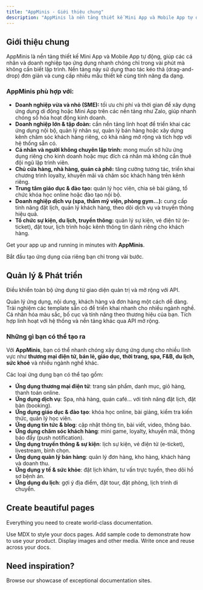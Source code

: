 ```yaml
---
title: "AppMinis - Giới thiệu chung"
description: "AppMinis là nền tảng thiết kế Mini App và Mobile App tự động, giúp các cá nhân và doanh nghiệp tạo ứng dụng nhanh chóng chỉ trong vài phút mà không cần biết lập trình."
---
```


## **Giới thiệu chung**

AppMinis là nền tảng thiết kế Mini App và Mobile App tự động, giúp các cá nhân và doanh nghiệp tạo ứng dụng nhanh chóng chỉ trong vài phút mà không cần biết lập trình. Nền tảng này sử dụng thao tác kéo thả (drag-and-drop) đơn giản và cung cấp nhiều mẫu thiết kế cùng tính năng đa dạng.

### **AppMinis phù hợp với:**

- **Doanh nghiệp vừa và nhỏ (SME):** tối ưu chi phí và thời gian để xây dựng ứng dụng di động hoặc Mini App trên các nền tảng như Zalo, giúp nhanh chóng số hóa hoạt động kinh doanh.
- **Doanh nghiệp lớn & tập đoàn:** cần nền tảng linh hoạt để triển khai các ứng dụng nội bộ, quản lý nhân sự, quản lý bán hàng hoặc xây dựng kênh chăm sóc khách hàng riêng, có khả năng mở rộng và tích hợp với hệ thống sẵn có.
- **Cá nhân và người không chuyên lập trình:** mong muốn sở hữu ứng dụng riêng cho kinh doanh hoặc mục đích cá nhân mà không cần thuê đội ngũ lập trình viên.
- **Chủ cửa hàng, nhà hàng, quán cà phê:** tăng cường tương tác, triển khai chương trình loyalty, khuyến mãi và chăm sóc khách hàng trên kênh riêng.
- **Trung tâm giáo dục & đào tạo:** quản lý học viên, chia sẻ bài giảng, tổ chức khóa học online hoặc đào tạo nội bộ.
- **Doanh nghiệp dịch vụ (spa, thẩm mỹ viện, phòng gym…):** cung cấp tính năng đặt lịch, quản lý khách hàng, theo dõi dịch vụ và truyền thông hiệu quả.
- **Tổ chức sự kiện, du lịch, truyền thông:** quản lý sự kiện, vé điện tử (e-ticket), đặt tour, lịch trình hoặc kênh thông tin dành riêng cho khách hàng.

Get your app up and running in minutes with **AppMinis**.

<Card title="Thiết kế ngay" icon="rocket" horizontal href="/quickstart">
  Bắt đầu tạo ứng dụng của riêng bạn chỉ trong vài bước.
</Card>

## Quản lý & Phát triển

Điều khiển toàn bộ ứng dụng từ giao diện quản trị và mở rộng với API.

<Columns cols={2}>
  <Card title="Truy cập trang quản trị" icon="gauge" href="/admin">
    Quản lý ứng dụng, nội dung, khách hàng và đơn hàng một cách dễ dàng.
  </Card>
  <Card title="Khám phá mẫu 100+ ứng dụng" icon="palette" href="/templates">
    Trải nghiệm các template sẵn có để triển khai nhanh cho nhiều ngành nghề.
  </Card>
  <Card title="Tùy chỉnh giao diện" icon="pen-to-square" href="/customization">
    Cá nhân hóa màu sắc, bố cục và tính năng theo thương hiệu của bạn.
  </Card>
  <Card title="Open API" icon="plug" href="/api">
    Tích hợp linh hoạt với hệ thống và nền tảng khác qua API mở rộng.
  </Card>
</Columns>


### **Những gì bạn có thể tạo ra**

Với **AppMinis**, bạn có thể nhanh chóng xây dựng ứng dụng cho nhiều lĩnh vực như **thương mại điện tử, bán lẻ, giáo dục, thời trang, spa, F&B, du lịch, sức khoẻ** và nhiều ngành nghề khác.

Các loại ứng dụng bạn có thể tạo gồm:

- **Ứng dụng thương mại điện tử**: trang sản phẩm, danh mục, giỏ hàng, thanh toán online.
- **Ứng dụng dịch vụ**: Spa, nhà hàng, quán café… với tính năng đặt lịch, đặt bàn (booking).
- **Ứng dụng giáo dục & đào tạo**: khóa học online, bài giảng, kiểm tra kiến thức, quản lý học viên.
- **Ứng dụng tin tức & blog**: cập nhật thông tin, bài viết, video, thông báo.
- **Ứng dụng chăm sóc khách hàng**: mini game, loyalty, khuyến mãi, thông báo đẩy (push notification).
- **Ứng dụng truyền thông & sự kiện**: lịch sự kiện, vé điện tử (e-ticket), livestream, bình chọn.
- **Ứng dụng quản lý bán hàng**: quản lý đơn hàng, kho hàng, khách hàng và doanh thu.
- **Ứng dụng y tế & sức khỏe**: đặt lịch khám, tư vấn trực tuyến, theo dõi hồ sơ bệnh án.
- **Ứng dụng du lịch**: gợi ý địa điểm, đặt tour, đặt phòng, lịch trình di chuyển.


## Create beautiful pages

Everything you need to create world-class documentation.

<Columns cols={2}>
  <Card title="Write with MDX" icon="pen-fancy" href="/essentials/markdown">
    Use MDX to style your docs pages.
  </Card>
  <Card title="Code samples" icon="code" href="/essentials/code">
    Add sample code to demonstrate how to use your product.
  </Card>
  <Card title="Images" icon="image" href="/essentials/images">
    Display images and other media.
  </Card>
  <Card title="Reusable snippets" icon="recycle" href="/essentials/reusable-snippets">
    Write once and reuse across your docs.
  </Card>
</Columns>

## Need inspiration?

<Card title="See complete examples" icon="stars" href="https://mintlify.com/customers">
  Browse our showcase of exceptional documentation sites.
</Card>